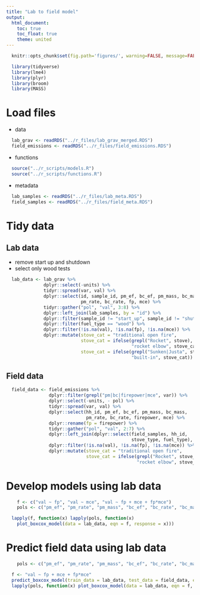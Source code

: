 ```yaml
---
title: "Lab to field model"
output:
  html_document:
    toc: true
    toc_float: true
    theme: united
---
```


```r
  knitr::opts_chunk$set(fig.path='figures/', warning=FALSE, message=FALSE, cache=FALSE)
```

```r
  library(tidyverse)
  library(lme4)
  library(plyr)
  library(broom)
  library(MASS)
```

# Load files

* data

```r
  lab_grav <- readRDS("../r_files/lab_grav_merged.RDS")
  field_emissions <- readRDS("../r_files/field_emissions.RDS")
```

* functions

```r
  source("../r_scripts/models.R")
  source("../r_scripts/functions.R")
```

* metadata

```r
  lab_samples <- readRDS("../r_files/lab_meta.RDS")
  field_samples <- readRDS("../r_files/field_meta.RDS")
```

# Tidy data

## Lab data

* remove start up and shutdown
* select only wood tests

```r
  lab_data <- lab_grav %>%
              dplyr::select(-units) %>%
              tidyr::spread(var, val) %>% 
              dplyr::select(id, sample_id, pm_ef, bc_ef, pm_mass, bc_mass,
                            pm_rate, bc_rate, fp, mce) %>%
              tidyr::gather("pol", "val", 3:8) %>%
              dplyr::left_join(lab_samples, by = "id") %>%
              dplyr::filter(sample_id != "start_up", sample_id != "shutdown") %>%
              dplyr::filter(fuel_type == "wood") %>%
              dplyr::filter(!is.na(val), !is.na(fp), !is.na(mce)) %>%
              dplyr::mutate(stove_cat = "traditional open fire",
                            stove_cat = ifelse(grepl("Rocket", stove),
                                               "rocket elbow", stove_cat),
                            stove_cat = ifelse(grepl("Sunken|Justa", stove),
                                               "built-in", stove_cat))
```

## Field data

```r
  field_data <- field_emissions %>%
                dplyr::filter(grepl("pm|bc|firepower|mce", var)) %>%
                dplyr::select(-units, - pol) %>%
                tidyr::spread(var, val) %>%
                dplyr::select(hh_id, pm_ef, bc_ef, pm_mass, bc_mass,
                              pm_rate, bc_rate, firepower, mce) %>%
                dplyr::rename(fp = firepower) %>%
                tidyr::gather("pol", "val", 2:7) %>%
                dplyr::left_join(dplyr::select(field_samples, hh_id,
                                               stove_type, fuel_type), by = "hh_id") %>%
                dplyr::filter(!is.na(val), !is.na(fp), !is.na(mce)) %>%
                dplyr::mutate(stove_cat = "traditional open fire",
                              stove_cat = ifelse(grepl("Rocket", stove_type),
                                                 "rocket elbow", stove_cat))
```


# Develop models using lab data

```r
    f <- c("val ~ fp", "val ~ mce", "val ~ fp + mce + fp*mce")
    pols <- c("pm_ef", "pm_rate", "pm_mass", "bc_ef", "bc_rate", "bc_mass")
```

```r
  lapply(f, function(x) lapply(pols, function(x)
    plot_boxcox_model(data = lab_data, eqn = f, response = x)))
```

# Predict field data using lab data

```r
    pols <- c("pm_ef", "pm_rate", "pm_mass", "bc_ef", "bc_rate", "bc_mass")
```

```r
  f <- "val ~ fp + mce + fp*mce"
  predict_boxcox_model(train_data = lab_data, test_data = field_data, eqn = f, response = "pm_ef") 
  lapply(pols, function(x) plot_boxcox_model(data = lab_data, eqn = f, response = x))
```
